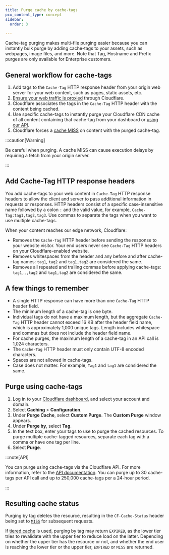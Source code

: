 ```yaml
---
title: Purge cache by cache-tags
pcx_content_type: concept
sidebar:
  order: 3

---
```


Cache-tag purging makes multi-file purging easier because you can instantly bulk purge by adding cache-tags to your assets, such as webpages, image files, and more. Note that Tag, Hostname and Prefix purges are only available for Enterprise customers.

## General workflow for cache-tags

1. Add tags to the `Cache-Tag` HTTP response header from your origin web server for your web content, such as pages, static assets, etc.
2. [Ensure your web traffic is proxied](/dns/manage-dns-records/reference/proxied-dns-records/) through Cloudflare.
3. Cloudflare associates the tags in the `Cache-Tag` HTTP header with the content being cached.
4. Use specific cache-tags to instantly purge your Cloudflare CDN cache of all content containing that cache-tag from your dashboard or [using our API](/api/operations/zone-purge).
5. Cloudflare forces a [cache MISS](/cache/concepts/cache-responses/#miss) on content with the purged cache-tag.

:::caution[Warning]


Be careful when purging. A cache MISS can cause execution delays by requiring a fetch from your origin server.


:::

## Add Cache-Tag HTTP response headers

You add cache-tags to your web content in `Cache-Tag` HTTP response headers to allow the client and server to pass additional information in requests or responses. HTTP headers consist of a specific case-insensitive name followed by a colon `:` and the valid value, for example, `Cache-Tag:tag1,tag2,tag3`. Use commas to separate the tags when you want to use multiple cache-tags.

When your content reaches our edge network, Cloudflare:

* Removes the `Cache-Tag` HTTP header before sending the response to your website visitor. Your end users never see `Cache-Tag` HTTP headers on your Cloudflare-enabled website.
* Removes whitespaces from the header and any before and after cache-tag names: `tag1`, `tag2` and `tag1,tag2` are considered the same.
* Removes all repeated and trailing commas before applying cache-tags: `tag1,,,tag2` and `tag1,tag2` are considered the same.

## A few things to remember

* A single HTTP response can have more than one `Cache-Tag` HTTP header field.
* The minimum length of a cache-tag is one byte.
* Individual tags do not have a maximum length, but the aggregate `Cache-Tag` HTTP header cannot exceed 16 KB after the header field name, which is approximately 1,000 unique tags. Length includes whitespace and commas but does not include the header field name.
* For cache purges, the maximum length of a cache-tag in an API call is 1,024 characters.
* The `Cache-Tag` HTTP header must only contain UTF-8 encoded characters.
* Spaces are not allowed in cache-tags.
* Case does not matter. For example, `Tag1` and `tag1` are considered the same.

## Purge using cache-tags

1. Log in to your [Cloudflare dashboard](https://dash.cloudflare.com/login), and select your account and domain.
2. Select **Caching** > **Configuration**.
3. Under **Purge Cache**, select **Custom Purge**. The **Custom Purge** window appears.
4. Under **Purge by**, select **Tag**.
5. In the text box, enter your tags to use to purge the cached resources. To purge multiple cache-tagged resources, separate each tag with a comma or have one tag per line.
6. Select **Purge**.

:::note[API]


You can purge using cache-tags via the Cloudflare API. For more information, refer to the [API documentation](/api/operations/zone-purge). You can purge up to 30 cache-tags per API call and up to 250,000 cache-tags per a 24-hour period.


:::

## Resulting cache status

Purging by tag deletes the resource, resulting in the `CF-Cache-Status` header being set to [`MISS`](/cache/concepts/cache-responses/#miss) for subsequent requests.

If [tiered cache](/cache/how-to/tiered-cache/) is used, purging by tag may return `EXPIRED`, as the lower tier tries to revalidate with the upper tier to reduce load on the latter.
Depending on whether the upper tier has the resource or not, and whether the end user is reaching the lower tier or the upper tier, `EXPIRED` or `MISS` are returned.
